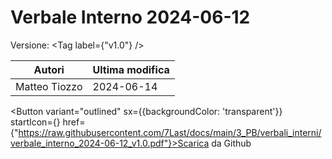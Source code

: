 

# Verbale Interno 2024-06-12

Versione: <Tag label={"v1.0"} />



|    Autori   |Ultima modifica|
|-------------|---------------|
|Matteo Tiozzo|   2024-06-14  |

<Button variant="outlined" sx={{backgroundColor: 'transparent'}} startIcon={<GithubIcon />} href={"https://raw.githubusercontent.com/7Last/docs/main/3_PB/verbali_interni/verbale_interno_2024-06-12_v1.0.pdf"}>Scarica da Github</Button>